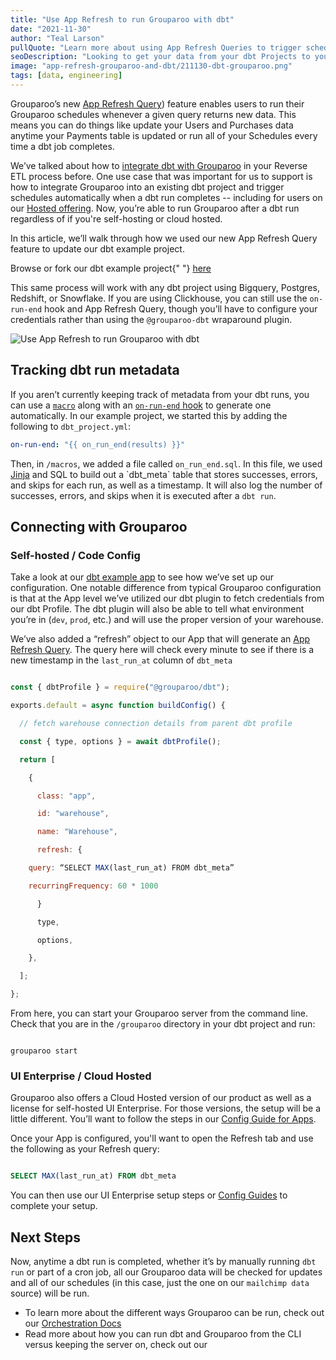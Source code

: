 ```yaml
---
title: "Use App Refresh to run Grouparoo with dbt"
date: "2021-11-30"
author: "Teal Larson"
pullQuote: "Learn more about using App Refresh Queries to trigger schedules and learn how to integrate this feature with a dbt project."
seoDescription: "Looking to get your data from your dbt Projects to your Destinations? The Grouparoo experts will walk you through how to get started. ✓ Start a free trial now!"
image: "app-refresh-grouparoo-and-dbt/211130-dbt-grouparoo.png"
tags: [data, engineering]
---
```


Grouparoo’s new [App Refresh Query](/docs/getting-started/product-concepts#app-refresh-query)) feature enables users to run their Grouparoo schedules whenever a given query returns new data. This means you can do things like update your Users and Purchases data anytime your Payments table is updated or run all of your Schedules every time a dbt job completes.

We’ve talked about how to [integrate dbt with Grouparoo](/blog/dbt-and-grouparoo) in your Reverse ETL process before. One use case that was important for us to support is how to integrate Grouparoo into an existing dbt project and trigger schedules automatically when a dbt run completes -- including for users on our [Hosted offering](/pricing). Now, you’re able to run Grouparoo after a dbt run regardless of if you're self-hosting or cloud hosted.

In this article, we’ll walk through how we used our new App Refresh Query feature to update our dbt example project.

<Alert variant="primary">
  Browse or fork our dbt example project{" "}
  <a href="https://github.com/grouparoo/app-example-dbt">here</a>
</Alert>

This same process will work with any dbt project using Bigquery, Postgres, Redshift, or Snowflake. If you are using Clickhouse, you can still use the `on-run-end` hook and App Refresh Query, though you’ll have to configure your credentials rather than using the `@grouparoo-dbt` wraparound plugin.

<Image
  alt="Use App Refresh to run Grouparoo with dbt"
  src="app-refresh-grouparoo-and-dbt/211130-dbt-grouparoo.png"
  width={500}
  height={263}
  centered
/>

## Tracking dbt run metadata

If you aren’t currently keeping track of metadata from your dbt runs, you can use a [`macro`](https://docs.getdbt.com/docs/building-a-dbt-project/jinja-macros) along with an [`on-run-end` hook](https://docs.getdbt.com/reference/project-configs/on-run-start-on-run-end) to generate one automatically. In our example project, we started this by adding the following to `dbt_project.yml`:

```yml
on-run-end: "{{ on_run_end(results) }}"
```

Then, in `/macros`, we added a file called `on_run_end.sql`. In this file, we used [Jinja](<[https://jinja.palletsprojects.com/en/3.0.x/](https://jinja.palletsprojects.com/en/3.0.x/)>) and SQL to build out a `dbt_meta` table that stores successes, errors, and skips for each run, as well as a timestamp. It will also log the number of successes, errors, and skips when it is executed after a `dbt run`.

## Connecting with Grouparoo

### Self-hosted / Code Config

Take a look at our [dbt example app](https://github.com/grouparoo/app-example-dbt) to see how we’ve set up our configuration. One notable difference from typical Grouparoo configuration is that at the App level we’ve utilized our dbt plugin to fetch credentials from our dbt Profile. The dbt plugin will also be able to tell what environment you’re in (`dev`, `prod`, etc.) and will use the proper version of your warehouse.

We’ve also added a “refresh” object to our App that will generate an [App Refresh Query](/docs/getting-started/product-concepts#app-refresh-query). The query here will check every minute to see if there is a new timestamp in the `last_run_at` column of `dbt_meta`

```js

const { dbtProfile } = require("@grouparoo/dbt");

exports.default = async function buildConfig() {

  // fetch warehouse connection details from parent dbt profile

  const { type, options } = await dbtProfile();

  return [

    {

      class: "app",

      id: "warehouse",

      name: "Warehouse",

      refresh: {

	query: “SELECT MAX(last_run_at) FROM dbt_meta”

	recurringFrequency: 60 * 1000

      }

      type,

      options,

    },

  ];

};

```

From here, you can start your Grouparoo server from the command line. Check that you are in the `/grouparoo` directory in your dbt project and run:

```

grouparoo start

```

### UI Enterprise / Cloud Hosted

Grouparoo also offers a Cloud Hosted version of our product as well as a license for self-hosted UI Enterprise. For those versions, the setup will be a little different. You’ll want to follow the steps in our [Config Guide for Apps](<[https://www.grouparoo.com/docs/config/apps](https://www.grouparoo.com/docs/config/apps)>).

<ImageInBrowserFrame
  centered
  alt="UI Config: Configure App Refresh Query"
  src="/images/docs/guides/config/app--06-configure-refresh-query.png"
  width={1824}
  height={877}
/>

Once your App is configured, you'll want to open the Refresh tab and use the following
as your Refresh query:

```sql

SELECT MAX(last_run_at) FROM dbt_meta

```

You can then use our UI Enterprise setup steps or [Config Guides](<[http://www.grouparoo.com/docs/config](http://www.grouparoo.com/docs/config)>) to complete your setup.

## Next Steps

Now, anytime a dbt run is completed, whether it’s by manually running `dbt run` or part of a cron job, all our Grouparoo data will be checked for updates and all of our schedules (in this case, just the one on our `mailchimp data` source) will be run.

- To learn more about the different ways Grouparoo can be run, check out our [Orchestration Docs](<[https://www.grouparoo.com/docs/running/orchestration](https://www.grouparoo.com/docs/running/orchestration)>)
- Read more about how you can run dbt and Grouparoo from the CLI versus keeping the server on, check out our
